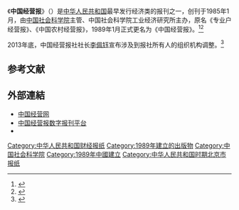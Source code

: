 {{update|time=2018-01-30T10:42:14+00:00}}
{{expand|time=2014-01-26T08:47:10+00:00}}
{{Infobox newspaper
|name=中国经营报<br/><small>China Business Journal<small>
|owner                =
|foundation  =1989年1月
|president=金碚 
|chiefeditor=李佩钰
|editor=
|headquarters ={{CHN}}[[北京市|北京市]][[海淀区|海淀区]]玉泉山路23号院北坞创新园北区7号楼 
|website =[http://dianzibao.cb.com.cn/ 数字报]
|type                 =周报
|price                =[[RMB|RMB]]5元
|CN=11-0151
}}
《'''中国经营报'''》（{{lang-en|China Business Journal}}）是[[中华人民共和国|中华人民共和国]]最早发行经济类的报刊之一，创刊于1985年1月，由[[中国社会科学院|中国社会科学院]]主管、中国社会科学院工业经济研究所主办，原名《专业户经营报》、《中国农村经营报》，1989年1月正式更名为《中国经营报》。<ref>{{Cite web |url=http://www.cb.com.cn/html/intro/intro2/# |title=官方网站关于我们 |access-date=2014-01-26 |archive-url=https://web.archive.org/web/20140210142624/http://www.cb.com.cn/html/intro/intro2/ |archive-date=2014-02-10 |dead-url=yes }}</ref><ref>{{Cite web |url=http://app.house.ifeng.com/media/intro.php?name=%E4%B8%AD%E5%9B%BD%E7%BB%8F%E8%90%A5%E6%8A%A5 |title=中国经营报详细资料，凤凰网房产频道 |access-date=2014-01-26 |archive-url=https://web.archive.org/web/20131112103138/http://app.house.ifeng.com/media/intro.php?name=%E4%B8%AD%E5%9B%BD%E7%BB%8F%E8%90%A5%E6%8A%A5 |archive-date=2013-11-12 |dead-url=yes }}</ref>

2013年底，中国经营报社社长[[李佩钰|李佩钰]]宣布涉及到报社所有人的组织机构调整。<ref>{{Cite web |url=http://www.tmtpost.com/87234.html |title=展江的“咒语”与李佩钰的“革命”险滩 |accessdate=2014-01-26 |archive-date=2014-02-01 |archive-url=https://web.archive.org/web/20140201192146/http://www.tmtpost.com/87234.html |dead-url=no }}</ref>

== 参考文献 ==
{{Reflist|2}}

== 外部連結 ==
*[http://www.cb.com.cn/ 中国经营网]{{Wayback|url=http://www.cb.com.cn/ |date=20140126180302 }}
*[http://dianzibao.cb.com.cn/ 中国经营报数字报刊平台]{{Wayback|url=http://dianzibao.cb.com.cn/ |date=20190402123913 }}
* {{Sinaweibo|id=chinabusinessjournal}}

{{newspaper-stub}}
[[Category:中华人民共和国财经报纸|Category:中华人民共和国财经报纸]]
[[Category:1989年建立的出版物|Category:1989年建立的出版物]]
[[Category:中国社会科学院|Category:中国社会科学院]]
[[Category:1989年中國建立|Category:1989年中國建立]]
[[Category:中华人民共和国时期北京市报纸|Category:中华人民共和国时期北京市报纸]]